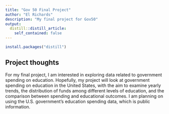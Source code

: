 ```yaml
---
title: "Gov 50 Final Project"
author: "El Richards"
description: "My final project for Gov50"
output:
  distill::distill_article:
    self_contained: false
---
```

```r
install.packages("distill")
```

## Project thoughts
For my final project, I am interested in exploring data related to government spending on education. Hopefully, my project will look at government spending on education in the United States, with the aim to examine yearly trends, the distribution of funds among different levels of education, and the comparison between spending and educational outcomes. I am planning on using the U.S. government's education spending data, which is public information. 